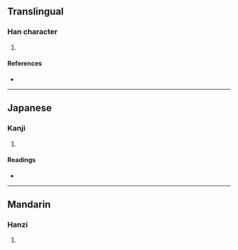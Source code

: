 {{character info/new}}
==Translingual==

===Han character===
{{Han char|rn=9|rad=人|as=10|sn=12|four=|canj=OMHF|ids=⿰亻原}}

# {{defn|Han|sort=人10}}

====References====
* {{Han ref|kx=0112.200|dkj=00940|dj=0240.060|hdz=10202.050|uh=5086|ud=20614}}

----

==Japanese==

===Kanji===
{{ja-kanji|grade=|rs=人10}}

# {{defn|lang=ja|sort=人10}}

====Readings====
* {{ja-readings|on=[[げん]] (gen), [[がん]] (gan), [[かん]] (kan)|kun=[[こざかしい]] (kozakashii)}}

----

==Mandarin==

===Hanzi===
{{cmn-hanzi|pin=[[páng]] ([[pang2]]), [[yuàn]] ([[yuan4]])|wg=p'ang<sup>2</sup>, yüan<sup>4</sup>}}

# {{defn|lang=cmn|sort=人10}}